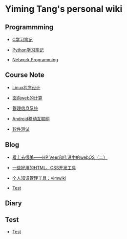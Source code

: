 = Yiming Tang's personal wiki =

==Programmming==

* [[programming/c|C学习笔记]]

* [[programming/python|Python学习笔记]]

* [[programming/network_programming|Network Programming]]

==Course Note==

* [[course/linux_course_note|Linux程序设计]]

* [[course/web_course_note|面向web的计算]]

* [[course/ims_note|管理信息系统]]

* [[course/android_note|Android移动互联网]]

* [[course/testing_note|软件测试]]

==Blog==

* [[blog/hp_veer_and_webos_2|看上去很美——HP Veer和传说中的webOS（二）]]

* [[blog/share_web_dev_tools|一些好用的HTML、CSS开发工具]]

* [[blog/vimwiki|个人知识管理工具：vimwiki]]

* [[blog/test|Test]]

==Diary==

== Test ==
* [[test|Test]]
